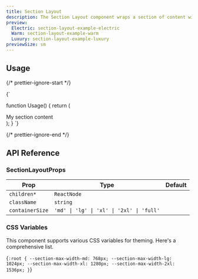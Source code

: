 ```yaml
---
title: Section Layout
description: The Section Layout component wraps a section of content with a max-width, is centered horizontally, and includes padding.
preview:
  Electric: section-layout-example-electric
  Warm: section-layout-example-warm
  Luxury: section-layout-example-luxury
previewSize: sm
---
```


## Usage

{/* prettier-ignore-start */}

<CodeBlock lang="ts">{`

function Usage() {
    return (
        <SectionLayout containerSize="md">
          <div>My section content</div>
        </SectionLayout>
    );
}
`}
</CodeBlock>

{/* prettier-ignore-end */}

## API Reference

### SectionLayoutProps

| Prop            | Type                                      | Default |
| --------------- | ----------------------------------------- | ------- |
| `children*`     | `ReactNode`                               |         |
| `className`     | `string`                                  |         |
| `containerSize` | `'md' \| 'lg' \| 'xl' \| '2xl' \| 'full'` |         |

### CSS Variables

This component supports various CSS variables for theming. Here's a comprehensive list.

<CodeBlock lang="css">{`
:root {
    --section-max-width-md: 768px;
    --section-max-width-lg: 1024px;
    --section-max-width-xl: 1280px;
    --section-max-width-2xl: 1536px;
}
`}</CodeBlock>
